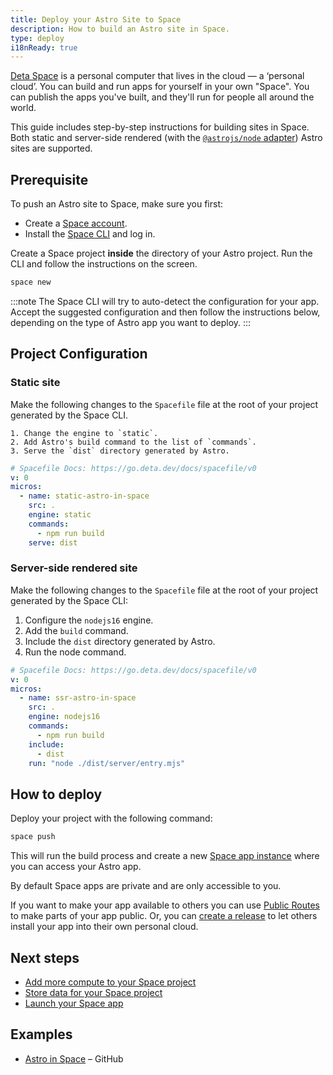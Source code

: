 ```yaml
---
title: Deploy your Astro Site to Space
description: How to build an Astro site in Space.
type: deploy
i18nReady: true
---
```


[Deta Space](https://deta.space/developers) is a personal computer that lives in the cloud — a ‘personal cloud’. You can build and run apps for yourself in your own "Space". You can publish the apps you've built, and they'll run for people all around the world.

This guide includes step-by-step instructions for building sites in Space. Both static and server-side rendered (with the [`@astrojs/node` adapter](/en/guides/integrations-guide/node/)) Astro sites are supported.

## Prerequisite

To push an Astro site to Space, make sure you first:

- Create a [Space account](https://deta.space).
- Install the [Space CLI](https://deta.space/docs/en/build/reference/cli) and log in.

Create a Space project **inside** the directory of your Astro project. Run the CLI and follow the instructions on the screen.    

```bash
space new
```

:::note
The Space CLI will try to auto-detect the configuration for your app. Accept the suggested configuration and then follow the instructions below, depending on the type of Astro app you want to deploy.
:::


## Project Configuration

### Static site

Make the following changes to the `Spacefile` file at the root of your project generated by the Space CLI. 
	
	1. Change the engine to `static`.
	2. Add Astro's build command to the list of `commands`.
	3. Serve the `dist` directory generated by Astro. 

  ```yaml title="Spacefile" {6,8,9}
  # Spacefile Docs: https://go.deta.dev/docs/spacefile/v0
  v: 0
  micros:
    - name: static-astro-in-space
      src: .
      engine: static
      commands:
        - npm run build
      serve: dist
  ```

### Server-side rendered site


Make the following changes to the `Spacefile` file at the root of your project generated by the Space CLI:

1. Configure the `nodejs16` engine.
2. Add the `build` command.
3. Include the `dist` directory generated by Astro. 
4. Run the node command.

```yaml title="Spacefile" {6,8,10,11}
# Spacefile Docs: https://go.deta.dev/docs/spacefile/v0
v: 0
micros:
  - name: ssr-astro-in-space
    src: .
    engine: nodejs16
    commands:
      - npm run build
    include:
      - dist
    run: "node ./dist/server/entry.mjs"
```

## How to deploy

Deploy your project with the following command:

```bash
space push
```

This will run the build process and create a new [Space app instance](https://deta.space/docs/en/build/fundamentals/development/builder-instance#for-testing) where you can access your Astro app.

By default Space apps are private and are only accessible to you. 

If you want to make your app available to others you can use [Public Routes](https://deta.space/docs/en/reference/spacefile#public_routes) to make parts of your app public. Or, you can [create a release](https://deta.space/docs/en/publish/releasing#releases) to let others install your app into their own personal cloud.

## Next steps

- [Add more compute to your Space project](https://deta.space/docs/en/build/fundamentals/the-space-runtime/micros#adding-a-micro)
- [Store data for your Space project](https://deta.space/docs/en/build/fundamentals/data-storage#content)
- [Launch your Space app](https://deta.space/docs/en/publish/releasing#releases)

## Examples

- [Astro in Space](https://github.com/BogDAAAMN/astro-in-space) – GitHub
